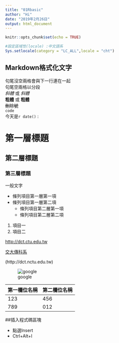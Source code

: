 ---
title: "01Rbasic"
author: "Hi"
date: "2019年2月26日"
output: html_document
---

```{r setup, include=FALSE}
knitr::opts_chunk$set(echo = TRUE)
```

```{r chinese, include=FALSE}
#設定區域性(locale) :中文語系
Sys.setlocale(category = "LC_ALL",locale = "cht")
```

## Markdown格式化文字

句尾沒空兩格會與下一行連在一起  
句尾空兩格以分段  
*斜體* 或 _斜體_  
**粗體** 或 __粗體__  
~~刪除號~~  
`code`  
今天是`r date()` :  

# 第一層標題  
## 第二層標題  
### 第三層標題  
一般文字  

* 條列項目第一層第一項  
* 條列項目第一層第二項  
    * 條列項目第二層第一項
    * 條列項目第二層第二項
1. 項目一  
2. 項目二  

<http://dct.ctu.edu.tw>

[交大傳科系](http://dct.nctu.edu.tw)

(http://dct.nctu.edu.tw)

![google](https://www.google.com.tw/images/branding/googlelogo/2x/googlelogo_color_272x92dp.png)

第一欄位名稱|第二欄位名稱
------------|------------
123         |456
789         |012

##插入程式碼區塊

- 點選Insert
- Ctrl+Alt+I

